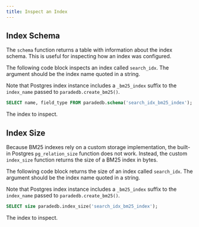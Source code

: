 ```yaml
---
title: Inspect an Index
---
```


## Index Schema

The `schema` function returns a table with information about the index schema. This is useful for inspecting how an index was configured.

The following code block inspects an index called `search_idx`. The argument should be the index name quoted in a string.

Note that Postgres index instance includes a `_bm25_index` suffix to the `index_name` passed to `paradedb.create_bm25()`.

```sql
SELECT name, field_type FROM paradedb.schema('search_idx_bm25_index');
```

<ParamField body="index" required>
  The index to inspect.
</ParamField>

## Index Size

Because BM25 indexes rely on a custom storage implementation, the built-in Postgres `pg_relation_size` function does not work. Instead, the custom
`index_size` function returns the size of a BM25 index in bytes.

The following code block returns the size of an index called `search_idx`. The argument should be the index name quoted in a string.

Note that Postgres index instance includes a `_bm25_index` suffix to the `index_name` passed to `paradedb.create_bm25()`.

```sql
SELECT size paradedb.index_size('search_idx_bm25_index');
```

<ParamField body="index" required>
  The index to inspect.
</ParamField>

